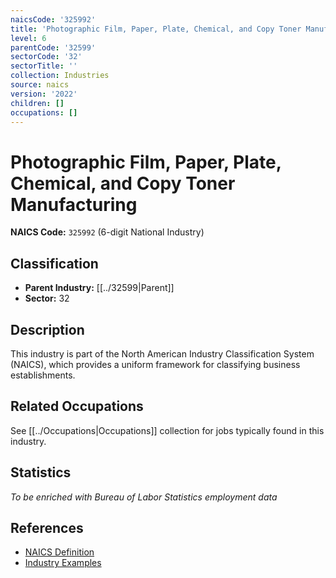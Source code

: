 ```yaml
---
naicsCode: '325992'
title: 'Photographic Film, Paper, Plate, Chemical, and Copy Toner Manufacturing'
level: 6
parentCode: '32599'
sectorCode: '32'
sectorTitle: ''
collection: Industries
source: naics
version: '2022'
children: []
occupations: []
---
```

# Photographic Film, Paper, Plate, Chemical, and Copy Toner Manufacturing

**NAICS Code:** `325992` (6-digit National Industry)

## Classification

- **Parent Industry:** [[../32599|Parent]]
- **Sector:** 32

## Description

This industry is part of the North American Industry Classification System (NAICS), which provides a uniform framework for classifying business establishments.

## Related Occupations

See [[../Occupations|Occupations]] collection for jobs typically found in this industry.

## Statistics

*To be enriched with Bureau of Labor Statistics employment data*

## References

- [NAICS Definition](https://www.census.gov/naics/)
- [Industry Examples](https://www.census.gov/naics/2022NAICS/)
